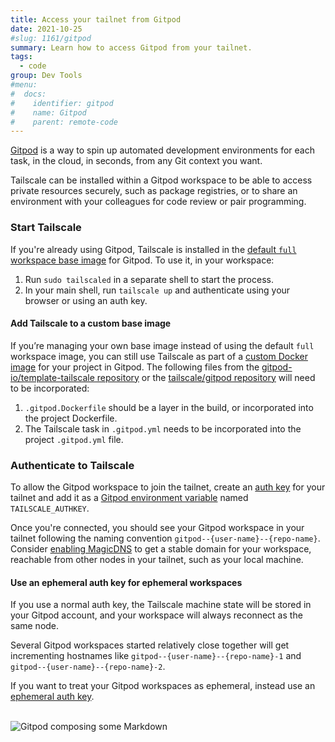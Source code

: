 ```yaml
---
title: Access your tailnet from Gitpod
date: 2021-10-25
#slug: 1161/gitpod
summary: Learn how to access Gitpod from your tailnet.
tags:
  - code
group: Dev Tools
#menu:
#  docs:
#    identifier: gitpod
#    name: Gitpod
#    parent: remote-code
---
```


[Gitpod](https://www.gitpod.io/) is a way to spin up automated development
environments for each task, in the cloud, in seconds, from any Git context you want.

Tailscale can be installed within a Gitpod workspace to be able to access private
resources securely, such as package registries, or to share an environment with
your colleagues for code review or pair programming.

### Start Tailscale

If you're already using Gitpod, Tailscale is installed in the [default `full` workspace base image](https://hub.docker.com/r/gitpod/workspace-full) for Gitpod. To use it, in your workspace:

1. Run `sudo tailscaled` in a separate shell to start the process.
1. In your main shell, run `tailscale up` and authenticate using your browser or using an auth key.

#### Add Tailscale to a custom base image

If you’re managing your own base image instead of using the default `full` workspace image, you can still use Tailscale as part of
a [custom Docker image](https://www.gitpod.io/docs/config-docker) for your project
in Gitpod. The following files from the
[gitpod-io/template-tailscale repository](https://github.com/gitpod-io/template-tailscale) or the [tailscale/gitpod repository](https://github.com/tailscale/gitpod) will need to
be incorporated:

1. `.gitpod.Dockerfile` should be a layer in the build, or incorporated into the project Dockerfile.
1. The Tailscale task in `.gitpod.yml` needs to be incorporated into the project `.gitpod.yml` file.

### Authenticate to Tailscale

To allow the Gitpod workspace to join the tailnet, create an
[auth key](https://login.tailscale.com/admin/settings/authkeys)
for your tailnet and add it as a [Gitpod environment variable](https://gitpod.io/variables)
named `TAILSCALE_AUTHKEY`.

Once you're connected, you should see your Gitpod workspace in your tailnet following the naming convention `gitpod--{user-name}--{repo-name}`. Consider [enabling MagicDNS](/kb/1081/magicdns/) to get a stable domain for your workspace, reachable from other nodes in your tailnet, such as your local machine.

#### Use an ephemeral auth key for ephemeral workspaces

If you use a normal auth key, the Tailscale machine state will be stored in your Gitpod account, and your workspace will always reconnect as the same node.

Several Gitpod workspaces started relatively close together will get incrementing hostnames like `gitpod--{user-name}--{repo-name}-1` and `gitpod--{user-name}--{repo-name}-2`.

If you want to treat your Gitpod workspaces as ephemeral, instead use an [ephemeral auth key](/kb/1111/ephemeral-nodes/).

<br />
<Image
  className="bordered"
  alt="Gitpod composing some Markdown"
  width={2586}
  height={1722}
  src="/images/solutions/code-gitpod/gitpod.jpg"
/>
